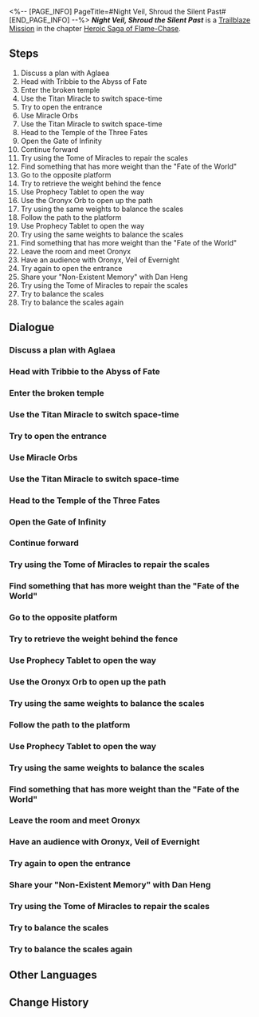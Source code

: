 <%-- [PAGE_INFO]
PageTitle=#Night Veil, Shroud the Silent Past#
[END_PAGE_INFO] --%>
{{Stub|Dialogue.}}
{{Mission Infobox
|id            = 1040106
|title         = 
|image         = Mission Night Veil, Shroud the Silent Past.png{{subst:void|<!--$UPLOAD:<<SpriteOutput/Chronicle/1040106.png>-<Mission Night Veil, Shroud the Silent Past.png>-<Fate's Atlas Images>>-->}}
|type          = Trailblaze
|event_name    = 
|chapter       = Heroic Saga of Flame-Chase
|requirements  = [[Trailblaze Mission]] ''[[Wasteland, Hark Back Glory of Old]]'' completed
|summary       = The mystery behind Nikador's undying body has long been buried by the passage of time. To uncover the truth, you head toward the Abyss, seeking to borrow Oronyx's power to uncover the facts. But Oronyx reacts to your visitation with extreme resistance, creating countless impediments to deny your coming. Strangely, after meeting you, Oronyx grows calmer, and invites you to enter a "Non-Existent Memory." In these memories, you meet the Stellaron Hunters and also receive a glimpse from Fuli, Aeon of Remembrance. As you return to your senses, you find a strange pink creature by your side called Mem.
|characters    = Aglaea; Castorice; Dan Heng; Mem; Phainon; Titan's Voice; Trailblazer; Trianne; Tribbie
|startLocation = [[Amphoreus]] - [["Eternal Holy City" Okhema]]
|world         = Amphoreus
|area          = "Eternal Holy City" Okhema
|prev          = Wasteland, Hark Back Glory of Old
|next          = Kremnos, Cleanse Thy Rusted Blood (I)
|rewards       = Trailblaze EXP*1,000; Stellar Jade*130; Traveler's Guide*8; Refined Aether*8; Victory In a Blink*1 { text = Victory In a Blink }; Celestial Ambrosia*200; Credit*100,000
}}
'''''Night Veil, Shroud the Silent Past''''' is a [[Trailblaze Mission]] in the chapter [[Heroic Saga of Flame-Chase]].

==Steps==
# Discuss a plan with Aglaea
# Head with Tribbie to the Abyss of Fate
# Enter the broken temple
# Use the Titan Miracle to switch space-time
# Try to open the entrance
# Use Miracle Orbs
# Use the Titan Miracle to switch space-time
# Head to the Temple of the Three Fates
# Open the Gate of Infinity
# Continue forward
# Try using the Tome of Miracles to repair the scales
# Find something that has more weight than the "Fate of the World"
# Go to the opposite platform
# Try to retrieve the weight behind the fence
# Use Prophecy Tablet to open the way
# Use the Oronyx Orb to open up the path
# Try using the same weights to balance the scales
# Follow the path to the platform
# Use Prophecy Tablet to open the way
# Try using the same weights to balance the scales
# Find something that has more weight than the "Fate of the World"
# Leave the room and meet Oronyx
# Have an audience with Oronyx, Veil of Evernight
# Try again to open the entrance
# Share your "Non-Existent Memory" with Dan Heng
# Try using the Tome of Miracles to repair the scales
# Try to balance the scales
# Try to balance the scales again

<!--
==Gameplay Notes==

--><!--
==Trial Character==

-->
==Dialogue==
{{Stub Dialogue}}
{{Dialogue End}}

===Discuss a plan with Aglaea{{subst:void|<!--104010601-->}}===
{{Mission Description|type=trailblaze|location="Eternal Holy City" Okhema|update|Nikador invoked the Body of a Hundred Deaths to temper blades, aiming to swing the Blade of Fury to pierce the distant Okhema. In this moment of crisis, Mydei held off Nikador alone, giving the rest of the party a chance to return to Okhema and strategize a way to counter this threat.}}
{{Dialogue Start}}
:{{tx}}
{{Dialogue End}}

===Head with Tribbie to the Abyss of Fate{{subst:void|<!--104010602-->}}===
{{Mission Description|type=trailblaze|location="Eternal Holy City" Okhema|update|Castorice realizes that Nikador's immortality is rooted in a betrayal of Death itself. To unravel the mystery hidden in the past, we must journey to the Abyss and borrow the power of Oronyx to replicate the past.}}
{{Dialogue Start}}
:{{tx}}
{{Dialogue End}}

===Enter the broken temple{{subst:void|<!--104010603-->}}===
{{Dialogue Start}}
:{{tx}}
{{Dialogue End}}

===Use the Titan Miracle to switch space-time{{subst:void|<!--104010627-->}}===
{{Dialogue Start}}
:{{tx}}
{{Dialogue End}}

===Try to open the entrance{{subst:void|<!--104010628-->}}===
{{Dialogue Start}}
:{{tx}}
{{Dialogue End}}

===Use Miracle Orbs{{subst:void|<!--104010629-->}}===
{{Dialogue Start}}
:{{tx}}
{{Dialogue End}}

===Use the Titan Miracle to switch space-time{{subst:void|<!--104010641-->}}===
{{Dialogue Start}}
:{{tx}}
{{Dialogue End}}

===Head to the Temple of the Three Fates{{subst:void|<!--104010605-->}}===
{{Dialogue Start}}
:{{tx}}
{{Dialogue End}}

===Open the Gate of Infinity{{subst:void|<!--104010607-->}}===
{{Dialogue Start}}
:{{tx}}
{{Dialogue End}}

===Continue forward{{subst:void|<!--104010608-->}}===
{{Mission Description|type=trailblaze|location="Abyss of Fate" Janusopolis|update|We successfully entered the Temple of the Three Fates. However, Oronyx does not welcome our presence and complicates our path with various puzzles, blocking us from reaching the temple's deeper chambers.}}
{{Dialogue Start}}
:{{tx}}
{{Dialogue End}}

===Try using the Tome of Miracles to repair the scales{{subst:void|<!--104010618-->}}===
{{Dialogue Start}}
:{{tx}}
{{Dialogue End}}

===Find something that has more weight than the "Fate of the World"{{subst:void|<!--104010611-->}}===
{{Dialogue Start}}
:{{tx}}
{{Dialogue End}}

===Go to the opposite platform{{subst:void|<!--104010612-->}}===
{{Dialogue Start}}
:{{tx}}
{{Dialogue End}}

===Try to retrieve the weight behind the fence{{subst:void|<!--104010644-->}}===
{{Dialogue Start}}
:{{tx}}
{{Dialogue End}}

===Use Prophecy Tablet to open the way{{subst:void|<!--104010623-->}}===
{{Dialogue Start}}
:{{tx}}
{{Dialogue End}}

===Use the Oronyx Orb to open up the path{{subst:void|<!--104010631-->}}===
{{Dialogue Start}}
:{{tx}}
{{Dialogue End}}

===Try using the same weights to balance the scales{{subst:void|<!--104010624-->}}===
{{Dialogue Start}}
:{{tx}}
{{Dialogue End}}

===Follow the path to the platform{{subst:void|<!--104010642-->}}===
{{Dialogue Start}}
:{{tx}}
{{Dialogue End}}

===Use Prophecy Tablet to open the way{{subst:void|<!--104010622-->}}===
{{Dialogue Start}}
:{{tx}}
{{Dialogue End}}

===Try using the same weights to balance the scales{{subst:void|<!--104010625-->}}===
{{Mission Description|type=trailblaze|location="Abyss of Fate" Janusopolis|update|An item heavier than the "Fate of the World"... We adopted a tricky method and used March 7th's camera to solve this puzzle.}}
{{Dialogue Start}}
:{{tx}}
{{Dialogue End}}

===Find something that has more weight than the "Fate of the World"{{subst:void|<!--104010613-->}}===
{{Mission Description|type=trailblaze|location="Abyss of Fate" Janusopolis|update|We successfully entered the Temple of the Three Fates. However, Oronyx does not welcome our presence and complicates our path with various puzzles, blocking us from reaching the temple's deeper chambers.}}
{{Dialogue Start}}
:{{tx}}
{{Dialogue End}}

===Leave the room and meet Oronyx{{subst:void|<!--104010626-->}}===
{{Mission Description|type=trailblaze|location="Abyss of Fate" Janusopolis|update|An item heavier than the "Fate of the World"... We adopted a tricky method and used March 7th's camera to solve this puzzle.}}
{{Dialogue Start}}
:{{tx}}
{{Dialogue End}}

===Have an audience with Oronyx, Veil of Evernight{{subst:void|<!--104010614-->}}===
{{Mission Description|type=trailblaze|location="Abyss of Fate" Janusopolis|update|We arrived at Oronyx's residence, but they refused to offer any assistance. In a desperate attempt to save Mydei, Phainon was prepared to take drastic measures.}}
{{Dialogue Start}}
:{{tx}}
{{Mission Description|type=trailblaze|location="Abyss of Fate" Janusopolis|update|We arrived at Oronyx's residence, but they refused to offer any assistance. In a desperate attempt to save Mydei, Phainon was prepared to take drastic measures. Just as the sword was being drawn, Oronyx's demeanor shifted upon noticing (Trailblazer).}}
{{Dialogue End}}

===Try again to open the entrance{{subst:void|<!--104010630-->}}===
{{Mission Description|type=trailblaze|location="Abyss of Fate" Janusopolis|update|Castorice realizes that Nikador's immortality is rooted in a betrayal of Death itself. To unravel the mystery hidden in the past, we must journey to the Abyss and borrow the power of Oronyx to replicate the past.}}
{{Dialogue Start}}
:{{tx}}
{{Dialogue End}}

===Share your "Non-Existent Memory" with Dan Heng{{subst:void|<!--104010616-->}}===
{{Mission Description|type=trailblaze|location="Abyss of Fate" Janusopolis|update|We arrived at Oronyx's residence, but they refused to offer any assistance. In a desperate attempt to save Mydei, Phainon was prepared to take drastic measures. Just as the sword was being drawn, Oronyx's demeanor shifted upon noticing (Trailblazer).}}
{{Dialogue Start}}
:{{tx}}
{{Dialogue End}}

===Try using the Tome of Miracles to repair the scales{{subst:void|<!--104010606-->}}===
{{Mission Description|type=trailblaze|location="Abyss of Fate" Janusopolis|update|Castorice realizes that Nikador's immortality is rooted in a betrayal of Death itself. To unravel the mystery hidden in the past, we must journey to the Abyss and borrow the power of Oronyx to replicate the past.}}
{{Dialogue Start}}
:{{tx}}
{{Dialogue End}}

===Try to balance the scales{{subst:void|<!--104010619-->}}===
{{Mission Description|type=trailblaze|location="Abyss of Fate" Janusopolis|update|We successfully entered the Temple of the Three Fates. However, Oronyx does not welcome our presence and complicates our path with various puzzles, blocking us from reaching the temple's deeper chambers.}}
{{Dialogue Start}}
:{{tx}}
{{Dialogue End}}

===Try to balance the scales again{{subst:void|<!--104010620-->}}===
{{Dialogue Start}}
:{{tx}}
{{Dialogue End}}

==Other Languages==
{{Other Languages
|en   = Night Veil, Shroud the Silent Past
|zhs  = 夜帷啊，轻遮那静默过往
|zht  = 夜帷啊，輕遮那靜默過往
|ja   = 夜の帷よ、静かな過去を遮れ
|ko   = 밤의 장막이여, 침묵의 과거를 가려라
|es   = Velo de la noche, envuelve el silencioso pasado
|fr   = Voile de la nuit, cache le passé endormi
|ru   = О занавес ночи, скрой безмолвное прошлое
|th   = ม่านราตรีเอ๋ย จงปกคลุมอดีตแสนสงัด
|vi   = Màn Đêm, Nhẹ Nhàng Che Đi Quá Khứ Tĩnh Lặng
|de   = O Vorhang der Nacht, verschleiere die stille Vergangenheit
|id   = Tirai Malam, Menyelubungi Masa Lalu yang Sunyi
|pt   = Véu Noturno, Encubra o Passado Silencioso
}}

==Change History==
{{Change History|3.0}}
